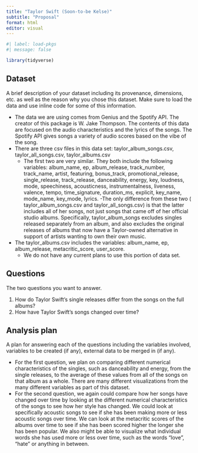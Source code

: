 ```yaml
---
title: "Taylor Swift (Soon-to-be Kelse)"
subtitle: "Proposal"
format: html
editor: visual
---
```


```r
#| label: load-pkgs
#| message: false

library(tidyverse)
```

## Dataset

A brief description of your dataset including its provenance, dimensions, etc. as well as the reason why you chose this dataset.
Make sure to load the data and use inline code for some of this information.

- The data we are using comes from Genius and the Spotify API. The creator of this package is W. Jake Thompson. The contents of this data are focused on the audio characteristics and the lyrics of the songs. The Spotify API gives songs a variety of audio scores based on the vibe of the song.
- There are three csv files in this data set: taylor_album_songs.csv, taylor_all_songs.csv, taylor_albums.csv
  - The first two are very similar. They both include the following variables: album_name, ep, album_release, track_number, track_name, artist,     featuring, bonus_track, promotional_release, single_release, track_release, danceability, energy, key, loudness, mode, speechiness, acousticness, instrumentalness, liveness, valence, tempo, time_signature, duration_ms, explicit, key_name, mode_name, key_mode, lyrics. 
  -The only difference from these two ( taylor_album_songs.csv and taylor_all_songs.csv) is that the latter includes all of her songs, not just songs that came off of her official studio albums. Specifically, taylor_album_songs excludes singles released separately from an album, and also excludes the original releases of albums that now have a Taylor-owned alternative in support of artists wanting to own their own music. 
- The taylor_albums.csv includes the variables: album_name, ep, album_release, metacritic_score, user_score. 
  - We do not have any current plans to use this portion of data set. 


## Questions

The two questions you want to answer.

1) How do Taylor Swift’s single releases differ from the songs on the full albums?
2) How have Taylor Swift’s songs changed over time?


## Analysis plan

A plan for answering each of the questions including the variables involved, variables to be created (if any), external data to be merged in (if any).

- For the first question, we plan on comparing different numerical characteristics of the singles, such as danceability and energy, from the single releases, to the average of these values from all of the songs on that album as a whole. There are many different visualizations from the many different variables as part of this dataset.
- For the second question, we again could compare how her songs have changed over time by looking at the different numerical characteristics of the songs to see how her style has changed. We could look at specifically acoustic songs to see if she has been making more or less acoustic songs over time. We can look at the metacritic scores of the albums over time to see if she has been scored higher the longer she has been popular. We also might be able to visualize what individual words she has used more or less over time, such as the words “love”, “hate” or anything in between.
